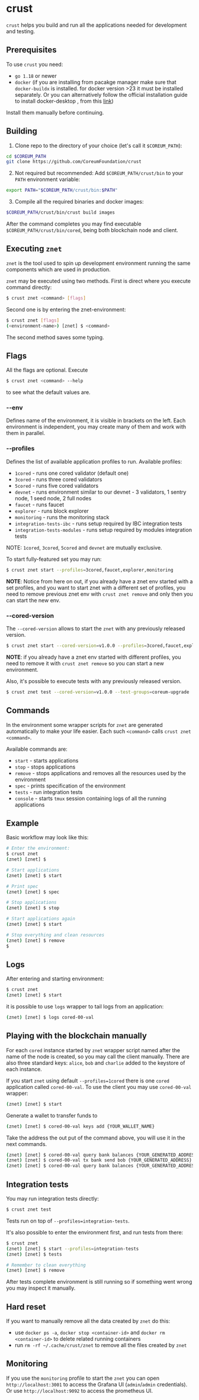 # crust
`crust` helps you build and run all the applications needed for development and testing.

## Prerequisites
To use `crust` you need:
- `go 1.18` or newer
- `docker` (if you are installing from pacakge manager make sure that `docker-buildx` is installed.
    for docker version >23 it must be installed separately.
    Or you can alternatively follow the official installation guide to install docker-desktop
    , from this [link](https://docs.docker.com/engine/install/))

Install them manually before continuing.

## Building
1. Clone repo to the directory of your choice (let's call it `$COREUM_PATH`):
```bash
cd $COREUM_PATH
git clone https://github.com/CoreumFoundation/crust
```

2. Not required but recommended: Add `$COREUM_PATH/crust/bin` to your `PATH` environment variable:
```bash
export PATH="$COREUM_PATH/crust/bin:$PATH"
```

3. Compile all the required binaries and docker images:
```bash
$COREUM_PATH/crust/bin/crust build images
```

After the command completes you may find executable `$COREUM_PATH/crust/bin/cored`, being both blockchain node and client.


## Executing `znet`

`znet` is the tool used to spin up development environment running the same components which are used in production.

`znet` may be executed using two methods.
First is direct where you execute command directly:

```bash
$ crust znet <command> [flags]
```

Second one is by entering the znet-environment:

```bash
$ crust znet [flags]
(<environment-name>) [znet] $ <command>
```

The second method saves some typing.

## Flags

All the flags are optional. Execute

```bash
$ crust znet <command> --help
```

to see what the default values are.

### --env

Defines name of the environment, it is visible in brackets on the left.
Each environment is independent, you may create many of them and work with them in parallel.

### --profiles

Defines the list of available application profiles to run. Available profiles:
- `1cored` - runs one cored validator (default one)
- `3cored` - runs three cored validators
- `5cored` - runs five cored validators
- `devnet` - runs environment similar to our devnet - 3 validators, 1 sentry node, 1 seed node, 2 full nodes
- `faucet` - runs faucet
- `explorer` - runs block explorer
- `monitoring` - runs the monitoring stack
- `integration-tests-ibc` - runs setup required by IBC integration tests
- `integration-tests-modules` - runs setup required by modules integration tests

NOTE: `1cored`, `3cored`, `5cored` and `devnet` are mutually exclusive.

To start fully-featured set you may run:

```bash
$ crust znet start --profiles=3cored,faucet,explorer,monitoring
```
**NOTE**: Notice from here on out, if you already have a znet env started with a set profiles,
and you want to start znet with a different set of profiles, you need to remove previous znet env
with `crust znet remove` and only then you can start the new env.

### --cored-version

The `--cored-version` allows to start the `znet` with any previously released version.

```bash
$ crust znet start --cored-version=v1.0.0 --profiles=3cored,faucet,explorer,monitoring
```
**NOTE**: if you already have a znet env started with different profiles, you need to remove it
with `crust znet remove` so you can start a new environment.

Also, it's possible to execute tests with any previously released version.

```bash
$ crust znet test --cored-version=v1.0.0 --test-groups=coreum-upgrade
```

## Commands

In the environment some wrapper scripts for `znet` are generated automatically to make your life easier.
Each such `<command>` calls `crust znet <command>`.

Available commands are:
- `start` - starts applications
- `stop` - stops applications
- `remove` - stops applications and removes all the resources used by the environment
- `spec` - prints specification of the environment
- `tests` - run integration tests
- `console` - starts `tmux` session containing logs of all the running applications

## Example

Basic workflow may look like this:

```bash
# Enter the environment:
$ crust znet
(znet) [znet] $

# Start applications
(znet) [znet] $ start

# Print spec
(znet) [znet] $ spec

# Stop applications
(znet) [znet] $ stop

# Start applications again
(znet) [znet] $ start

# Stop everything and clean resources
(znet) [znet] $ remove
$
```

## Logs

After entering and starting environment:

```bash
$ crust znet
(znet) [znet] $ start
```

it is possible to use `logs` wrapper to tail logs from an application:

```bash
(znet) [znet] $ logs cored-00-val
```

## Playing with the blockchain manually

For each `cored` instance started by `znet` wrapper script named after the name of the node is created, so you may call the client manually.
There are also three standard keys: `alice`, `bob` and `charlie` added to the keystore of each instance.

If you start `znet` using default `--profiles=1cored` there is one `cored` application called `cored-00-val`.
To use the client you may use `cored-00-val` wrapper:

```bash
(znet) [znet] $ start
```

Generate a wallet to transfer funds to
```bash
(znet) [znet] $ cored-00-val keys add {YOUR_WALLET_NAME}
```

Take the address the out put of the command above, you will use it in the next commands.

```bash
(znet) [znet] $ cored-00-val query bank balances {YOUR_GENERATED_ADDRESS}
(znet) [znet] $ cored-00-val tx bank send bob {YOUR_GENERATED_ADDRESS} 10udevcore
(znet) [znet] $ cored-00-val query bank balances {YOUR_GENERATED_ADDRESS}
```

## Integration tests

You may run integration tests directly:

```bash
$ crust znet test
```

Tests run on top of `--profiles=integration-tests`.

It's also possible to enter the environment first, and run tests from there:

```bash
$ crust znet
(znet) [znet] $ start --profiles=integration-tests
(znet) [znet] $ tests

# Remember to clean everything
(znet) [znet] $ remove
```

After tests complete environment is still running so if something went wrong you may inspect it manually.


## Hard reset

If you want to manually remove all the data created by `znet` do this:
- use `docker ps -a`, `docker stop <container-id>` and `docker rm <container-id>` to delete related running containers
- run `rm -rf ~/.cache/crust/znet` to remove all the files created by `znet`

## Monitoring

If you use the `monitoring` profile to start the `znet` you can open `http://localhost:3001` to access the Grafana UI (`admin`/`admin` credentials).
Or use `http://localhost:9092` to access the prometheus UI.
